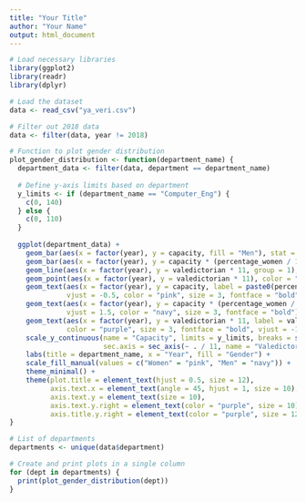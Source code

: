 ```yaml
---
title: "Your Title"
author: "Your Name"
output: html_document
---
```


```r

# Load necessary libraries
library(ggplot2)
library(readr)
library(dplyr)

# Load the dataset
data <- read_csv("ya_veri.csv")

# Filter out 2018 data
data <- filter(data, year != 2018)

# Function to plot gender distribution
plot_gender_distribution <- function(department_name) {
  department_data <- filter(data, department == department_name)
  
  # Define y-axis limits based on department
  y_limits <- if (department_name == "Computer_Eng") {
    c(0, 140)
  } else {
    c(0, 110)
  }
  
  ggplot(department_data) +
    geom_bar(aes(x = factor(year), y = capacity, fill = "Men"), stat = "identity", position = "stack") +
    geom_bar(aes(x = factor(year), y = capacity * (percentage_women / 100), fill = "Women"), stat = "identity", position = "stack") +
    geom_line(aes(x = factor(year), y = valedictorian * 11, group = 1), color = "purple", linewidth = 0.75) +
    geom_point(aes(x = factor(year), y = valedictorian * 11), color = "purple", size = 2) +
    geom_text(aes(x = factor(year), y = capacity, label = paste0(percentage_men, "%")), 
              vjust = -0.5, color = "pink", size = 3, fontface = "bold") +
    geom_text(aes(x = factor(year), y = capacity * (percentage_women / 100), label = paste0(percentage_women, "%")), 
              vjust = 1.5, color = "navy", size = 3, fontface = "bold") +
    geom_text(aes(x = factor(year), y = valedictorian * 11, label = valedictorian), 
              color = "purple", size = 3, fontface = "bold", vjust = -1.5, hjust = 0.5) +
    scale_y_continuous(name = "Capacity", limits = y_limits, breaks = seq(y_limits[1], y_limits[2], by = 10),
                       sec.axis = sec_axis(~ . / 11, name = "Valedictorians", breaks = seq(1, 10, by = 1))) +
    labs(title = department_name, x = "Year", fill = "Gender") +
    scale_fill_manual(values = c("Women" = "pink", "Men" = "navy")) +
    theme_minimal() +
    theme(plot.title = element_text(hjust = 0.5, size = 12),
          axis.text.x = element_text(angle = 45, hjust = 1, size = 10),
          axis.text.y = element_text(size = 10),
          axis.text.y.right = element_text(color = "purple", size = 10),
          axis.title.y.right = element_text(color = "purple", size = 12))
}

# List of departments
departments <- unique(data$department)

# Create and print plots in a single column
for (dept in departments) {
  print(plot_gender_distribution(dept))
}

```
